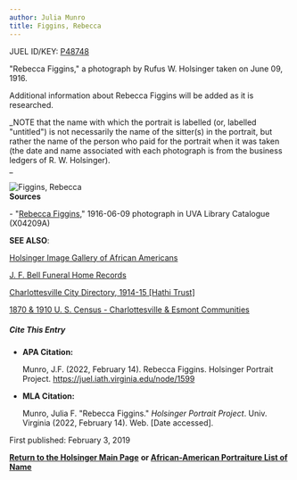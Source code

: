 ```yaml
---
author: Julia Munro
title: Figgins, Rebecca
---
```

JUEL ID/KEY: [P48748](http://juel.iath.virginia.edu/public_person?person=48748 "P48748")

"Rebecca Figgins," a photograph by Rufus W. Holsinger taken on June 09, 1916.

Additional information about Rebecca Figgins will be added as it is researched. 

_NOTE that the name with which the portrait is labelled (or, labelled "untitled") is not necessarily the name of the sitter(s) in the portrait, but rather the name of the person who paid for the portrait when it was taken (the date and name associated with each photograph is from the business ledgers of R. W. Holsinger).  
_

![Figgins, Rebecca](https://iiif.lib.virginia.edu/iiif/uva-lib:1044212/full/1000,1337/0/default.jpg "Figgins, Rebecca")  
**Sources**

\- "[Rebecca Figgins](https://search.lib.virginia.edu/catalog/uva-lib:1044212#?c=0&m=0&s=0&cv=0&xywh=-1559%2C-161%2C6029%2C4469 "Figgins, Rebecca")," 1916-06-09 photograph in UVA Library Catalogue (X04209A) 

**SEE ALSO**:

[Holsinger Image Gallery of African Americans](http://rwholsingerphotos.org/images.php "Holsinger Image Gallery of African Americans")

[J. F. Bell Funeral Home Records](http://www2.vcdh.virginia.edu/afam/raceandplace/perl_scripts/funeral_search.html "J. F. Bell Funeral Home Database")

[Charlottesville City Directory, 1914-15 \[Hathi Trust\]](https://catalog.hathitrust.org/Record/101954103 "Charlottesville City Directory, 1914-15") 

[1870 & 1910 U. S. Census - Charlottesville & Esmont Communities](http://www2.vcdh.virginia.edu/afam/raceandplace/census/search_both.html "1870 & 1910 U. S. Census: Charlottesville and Esmont Communities")

##### **Cite This Entry**

*   **APA Citation:**
    
    Munro, J.F. (2022, February 14). Rebecca Figgins. Holsinger Portrait Project. https://juel.iath.virginia.edu/node/1599
    
*   **MLA Citation:**
    
    Munro, Julia F. "Rebecca Figgins." _Holsinger Portrait Project_. Univ. Virginia (2022, February 14). Web. \[Date accessed\].
    

  
First published: February 3, 2019   
  

[**Return to the Holsinger Main Page**](http://juel.iath.virginia.edu/node/980) **or [African-American Portraiture List of Name](http://juel.iath.virginia.edu/node/996)**